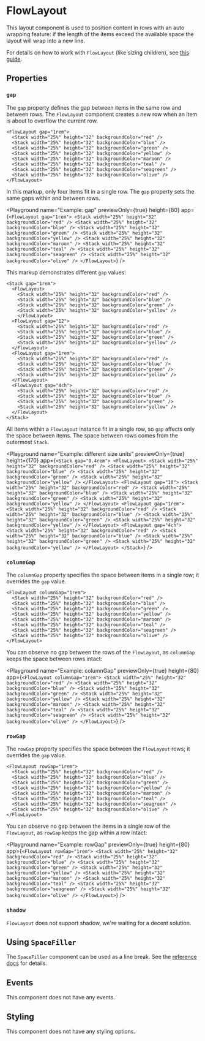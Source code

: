 # FlowLayout

This layout component is used to position content in rows with an auto wrapping feature:
if the length of the items exceed the available space the layout will wrap into a new line.

For details on how to work with `FlowLayout` (like sizing children), see [this guide](../learning/using-components/layout-components.mdx#flowlayout).

## Properties

### `gap`

The `gap` property defines the gap between items in the same row and between rows. The `FlowLayout` component creates a new row when an item is about to overflow the current row.

```ueml copy
<FlowLayout gap="1rem">
  <Stack width="25%" height="32" backgroundColor="red" />
  <Stack width="25%" height="32" backgroundColor="blue" />
  <Stack width="25%" height="32" backgroundColor="green" />
  <Stack width="25%" height="32" backgroundColor="yellow" />
  <Stack width="25%" height="32" backgroundColor="maroon" />
  <Stack width="25%" height="32" backgroundColor="teal" />
  <Stack width="25%" height="32" backgroundColor="seagreen" />
  <Stack width="25%" height="32" backgroundColor="olive" />
</FlowLayout>
```

In this markup, only four items fit in a single row. The `gap` property sets the same gaps within and between rows.

<Playground
  name="Example: gap"
  previewOnly={true}
  height={80}
  app={`
    <FlowLayout gap="1rem">
      <Stack width="25%" height="32" backgroundColor="red" />
      <Stack width="25%" height="32" backgroundColor="blue" />
      <Stack width="25%" height="32" backgroundColor="green" />
      <Stack width="25%" height="32" backgroundColor="yellow" />
      <Stack width="25%" height="32" backgroundColor="maroon" />
      <Stack width="25%" height="32" backgroundColor="teal" />
      <Stack width="25%" height="32" backgroundColor="seagreen" />
      <Stack width="25%" height="32" backgroundColor="olive" />
    </FlowLayout>
  `}
/>

This markup demonstrates different `gap` values:

```ueml copy
<Stack gap="1rem">
  <FlowLayout>
    <Stack width="25%" height="32" backgroundColor="red" />
    <Stack width="25%" height="32" backgroundColor="blue" />
    <Stack width="25%" height="32" backgroundColor="green" />
    <Stack width="25%" height="32" backgroundColor="yellow" />
    </FlowLayout>
  <FlowLayout gap="12">
    <Stack width="25%" height="32" backgroundColor="red" />
    <Stack width="25%" height="32" backgroundColor="blue" />
    <Stack width="25%" height="32" backgroundColor="green" />
    <Stack width="25%" height="32" backgroundColor="yellow" />
  </FlowLayout>
  <FlowLayout gap="1rem">
    <Stack width="25%" height="32" backgroundColor="red" />
    <Stack width="25%" height="32" backgroundColor="blue" />
    <Stack width="25%" height="32" backgroundColor="green" />
    <Stack width="25%" height="32" backgroundColor="yellow" />
  </FlowLayout>
  <FlowLayout gap="4ch">
    <Stack width="25%" height="32" backgroundColor="red" />
    <Stack width="25%" height="32" backgroundColor="blue" />
    <Stack width="25%" height="32" backgroundColor="green" />
    <Stack width="25%" height="32" backgroundColor="yellow" />
  </FlowLayout>
</Stack>
```

All items within a `FlowLayout` instance fit in a single row, so `gap` affects only the space between items. The space between rows comes from the outermost `Stack`.

<Playground
  name="Example: different size units"
  previewOnly={true}
  height={170}
  app={`<Stack gap="0.4rem">
    <FlowLayout>
      <Stack width="25%" height="32" backgroundColor="red" />
      <Stack width="25%" height="32" backgroundColor="blue" />
      <Stack width="25%" height="32" backgroundColor="green" />
      <Stack width="25%" height="32" backgroundColor="yellow" />
    </FlowLayout>
    <FlowLayout gap="10">
      <Stack width="25%" height="32" backgroundColor="red" />
      <Stack width="25%" height="32" backgroundColor="blue" />
      <Stack width="25%" height="32" backgroundColor="green" />
      <Stack width="25%" height="32" backgroundColor="yellow" />
    </FlowLayout>
    <FlowLayout gap="1rem">
      <Stack width="25%" height="32" backgroundColor="red" />
      <Stack width="25%" height="32" backgroundColor="blue" />
      <Stack width="25%" height="32" backgroundColor="green" />
      <Stack width="25%" height="32" backgroundColor="yellow" />
    </FlowLayout>
    <FlowLayout gap="4ch">
      <Stack width="25%" height="32" backgroundColor="red" />
      <Stack width="25%" height="32" backgroundColor="blue" />
      <Stack width="25%" height="32" backgroundColor="green" />
      <Stack width="25%" height="32" backgroundColor="yellow" />
    </FlowLayout>
</Stack>`}
/>

### `columnGap`

The `columnGap` property specifies the space between items in a single row; it overrides the `gap` value.

```ueml copy
<FlowLayout columnGap="1rem">
  <Stack width="25%" height="32" backgroundColor="red" />
  <Stack width="25%" height="32" backgroundColor="blue" />
  <Stack width="25%" height="32" backgroundColor="green" />
  <Stack width="25%" height="32" backgroundColor="yellow" />
  <Stack width="25%" height="32" backgroundColor="maroon" />
  <Stack width="25%" height="32" backgroundColor="teal" />
  <Stack width="25%" height="32" backgroundColor="seagreen" />
  <Stack width="25%" height="32" backgroundColor="olive" />
</FlowLayout>
```
You can observe no gap between the rows of the `FlowLayout`, as `columnGap` keeps the space between rows intact:

<Playground
  name="Example: columnGap"
  previewOnly={true}
  height={80}
  app={`<FlowLayout columnGap="1rem">
    <Stack width="25%" height="32" backgroundColor="red" />
    <Stack width="25%" height="32" backgroundColor="blue" />
    <Stack width="25%" height="32" backgroundColor="green" />
    <Stack width="25%" height="32" backgroundColor="yellow" />
    <Stack width="25%" height="32" backgroundColor="maroon" />
    <Stack width="25%" height="32" backgroundColor="teal" />
    <Stack width="25%" height="32" backgroundColor="seagreen" />
    <Stack width="25%" height="32" backgroundColor="olive" />
</FlowLayout>`}
/>

### `rowGap`

The `rowGap` property specifies the space between the `FlowLayout` rows; it overrides the `gap` value.

```ueml copy
<FlowLayout rowGap="1rem">
  <Stack width="25%" height="32" backgroundColor="red" />
  <Stack width="25%" height="32" backgroundColor="blue" />
  <Stack width="25%" height="32" backgroundColor="green" />
  <Stack width="25%" height="32" backgroundColor="yellow" />
  <Stack width="25%" height="32" backgroundColor="maroon" />
  <Stack width="25%" height="32" backgroundColor="teal" />
  <Stack width="25%" height="32" backgroundColor="seagreen" />
  <Stack width="25%" height="32" backgroundColor="olive" />
</FlowLayout>
```

You can observe no gap between the items in a single row of the `FlowLayout`, as `rowGap` keeps the gap within a row  intact:

<Playground
  name="Example: rowGap"
  previewOnly={true}
  height={80}
  app={`<FlowLayout rowGap="1rem">
    <Stack width="25%" height="32" backgroundColor="red" />
    <Stack width="25%" height="32" backgroundColor="blue" />
    <Stack width="25%" height="32" backgroundColor="green" />
    <Stack width="25%" height="32" backgroundColor="yellow" />
    <Stack width="25%" height="32" backgroundColor="maroon" />
    <Stack width="25%" height="32" backgroundColor="teal" />
    <Stack width="25%" height="32" backgroundColor="seagreen" />
    <Stack width="25%" height="32" backgroundColor="olive" />
</FlowLayout>`}
/>

### `shadow`

`FlowLayout` does not support shadow, we're waiting for a decent solution.

## Using `SpaceFiller`

The `SpaceFiller` component can be used as a line break.
See the [reference docs](./SpaceFiller.mdx) for details.

## Events

This component does not have any events.

## Styling

This component does not have any styling options.
